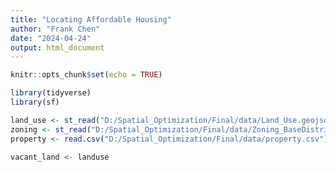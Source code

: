 ```yaml
---
title: "Locating Affordable Housing"
author: "Frank Chen"
date: "2024-04-24"
output: html_document
---
```


```r
knitr::opts_chunk$set(echo = TRUE)
```

```r
library(tidyverse)
library(sf)
```

```r
land_use <- st_read("D:/Spatial_Optimization/Final/data/Land_Use.geojson")
zoning <- st_read("D:/Spatial_Optimization/Final/data/Zoning_BaseDistricts.geojson")
property <- read.csv("D:/Spatial_Optimization/Final/data/property.csv")
```

```r
vacant_land <- landuse
```

